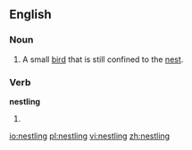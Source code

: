 ==English==

===Noun===
{{en-noun}}

# A small [[bird]] that is still confined to the [[nest]].

===Verb===
'''nestling'''

# {{present participle of|[[nestle]]}}

[[io:nestling]]
[[pl:nestling]]
[[vi:nestling]]
[[zh:nestling]]